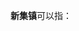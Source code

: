 '''新集镇'''可以指：
{{PRC admin/disambig|13/02/27/106/000|13/03/22/106/000|13/10/82/104/000|32/10/81/103/000|34/03/22/101/000|34/04/21/102/000|34/12/26/106/000|41/15/23/100/000|61/07/21/107/000|62/29/21/104/000}}
{{disambig|cat=三字中国镇名消歧义}}